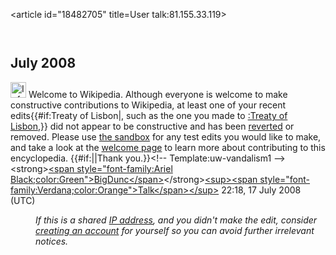 <article id="18482705" title=User talk:81.155.33.119>
	<talkpage id="18482705" title="User talk:81.155.33.119">
== July 2008 ==
[[Image:Information.svg|25px]] Welcome to Wikipedia. Although everyone is welcome to make constructive contributions to Wikipedia, at least one of your recent edits{{#if:Treaty of Lisbon|, such as the one you made to [[:Treaty of Lisbon]],}} did not appear to be constructive and has been [[Help:Reverting|reverted]] or removed.  Please use [[Wikipedia:Sandbox|the sandbox]] for any test edits you would like to make, and take a look at the [[Wikipedia:Welcoming committee/Welcome to Wikipedia|welcome page]] to learn more about contributing to this encyclopedia. {{#if:|{{{2}}}|Thank you.}}&lt;!-- Template:uw-vandalism1 --&gt; &lt;strong&gt;[[User:BigDunc|&lt;span style=&quot;font-family:Ariel Black;color:Green&quot;&gt;BigDunc&lt;/span&gt;]]&lt;/strong&gt;[[User_talk:BigDunc|&lt;sup&gt;&lt;span style=&quot;font-family:Verdana;color:Orange&quot;&gt;Talk&lt;/span&gt;&lt;/sup&gt;]] 22:18, 17 July 2008 (UTC)
:''If this is a shared [[IP address]], and you didn't make the edit, consider [[Wikipedia:Why create an account?|creating an account]] for yourself so you can avoid further irrelevant notices.''
	</talkpage>
</article>